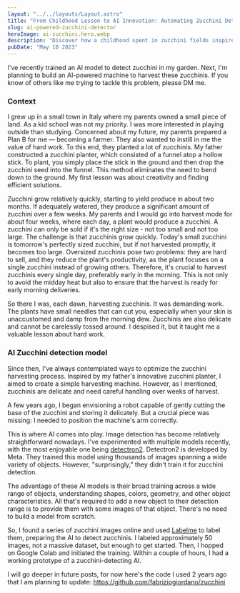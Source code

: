 ```yaml
---
layout: "../../layouts/Layout.astro"
title: "From Childhood Lesson to AI Innovation: Automating Zucchini Detection with a Custom-Trained Detectron2 AI Model"
slug: ai-powered-zucchini-detector
heroImage: ai-zucchini.hero.webp
description: "Discover how a childhood spent in zucchini fields inspired the creation of an AI-powered harvesting machine, utilizing Detectron2 for image detection."
pubDate: "May 10 2023"
---
```



I've recently trained an AI model to detect zucchini in my garden. Next, I'm planning to build an AI-powered machine to harvest these zucchinis. If you know of others like me trying to tackle this problem, please DM me.

### Context
I grew up in a small town in Italy where my parents owned a small piece of land. As a kid school was not my priority. I was more interested in playing outside than studying. Concerned about my future, my parents prepared a Plan B for me — becoming a farmer. They also wanted to instill in me the value of hard work. To this end, they planted a lot of zucchinis. My father constructed a zucchini planter, which consisted of a funnel atop a hollow stick. To plant, you simply place the stick in the ground and then drop the zucchini seed into the funnel. This method eliminates the need to bend down to the ground. My first lesson was about creativity and finding efficient solutions.

Zucchini grow relatively quickly, starting to yield produce in about two months. If adequately watered, they produce a significant amount of zucchini over a few weeks. My parents and I would go into harvest mode for about four weeks, where each day, a plant would produce a zucchini. A zucchini can only be sold if it's the right size - not too small and not too large. The challenge is that zucchinis grow quickly. Today's small zucchini is tomorrow's perfectly sized zucchini, but if not harvested promptly, it becomes too large. Oversized zucchinis pose two problems: they are hard to sell, and they reduce the plant's productivity, as the plant focuses on a single zucchini instead of growing others. Therefore, it's crucial to harvest zucchinis every single day, preferably early in the morning. This is not only to avoid the midday heat but also to ensure that the harvest is ready for early morning deliveries.

So there I was, each dawn, harvesting zucchinis. It was demanding work. The plants have small needles that can cut you, especially when your skin is unaccustomed and damp from the morning dew. Zucchinis are also delicate and cannot be carelessly tossed around. I despised it, but it taught me a valuable lesson about hard work.

### AI Zucchini detection model
Since then, I've always contemplated ways to optimize the zucchini harvesting process. Inspired by my father's innovative zucchini planter, I aimed to create a simple harvesting machine. However, as I mentioned, zucchinis are delicate and need careful handling over weeks of harvest.

A few years ago, I began envisioning a robot capable of gently cutting the base of the zucchini and storing it delicately. But a crucial piece was missing: I needed to position the machine's arm correctly. 

This is where AI comes into play. Image detection has become relatively straightforward nowadays. I've experimented with multiple models recently, with the most enjoyable one being [detectron2](https://detectron2.readthedocs.io/en/latest/). Detectron2 is developed by Meta. They trained this model using thousands of images spanning a wide variety of objects. However, "surprisingly," they didn't train it for zucchini detection.

The advantage of these AI models is their broad training across a wide range of objects, understanding shapes, colors, geometry, and other object characteristics. All that's required to add a new object to their detection range is to provide them with some images of that object. There's no need to build a model from scratch.

So, I found a series of zucchini images online and used [Labelme](https://github.com/wkentaro/labelme) to label them, preparing the AI to detect zucchinis. I labeled approximately 50 images, not a massive dataset, but enough to get started. Then, I hopped on Google Colab and initiated the training. Within a couple of hours, I had a working prototype of a zucchini-detecting AI.

I will go deeper in future posts, for now here's the code I used 2 years ago that I am planning to update:
https://github.com/fabriziogiordano/zucchini

